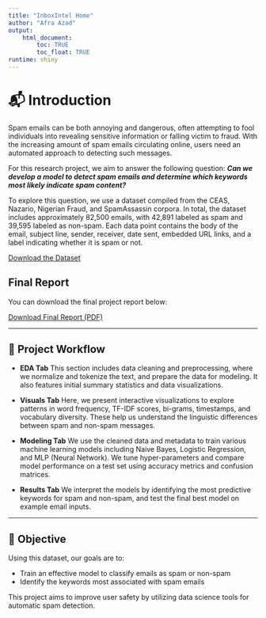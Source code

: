 ```yaml
---
title: "InboxIntel Home"
author: "Afra Azad"
output: 
    html_document:
        toc: TRUE
        toc_float: TRUE
runtime: shiny
---
```


# 📬 Introduction

Spam emails can be both annoying and dangerous, often attempting to fool individuals into revealing sensitive information or falling victim to fraud. With the increasing amount of spam emails circulating online, users need an automated approach to detecting such messages.

For this research project, we aim to answer the following question: ***Can we develop a model to detect spam emails and determine which keywords most likely indicate spam content?***

To explore this question, we use a dataset compiled from the CEAS, Nazario, Nigerian Fraud, and SpamAssassin corpora. In total, the dataset includes approximately 82,500 emails, with 42,891 labeled as spam and 39,595 labeled as non-spam. Each data point contains the body of the email, subject line, sender, receiver, date sent, embedded URL links, and a label indicating whether it is spam or not.

[Download the Dataset](data/phishing_data.csv)

## Final Report

You can download the final project report below:

[Download Final Report (PDF)](documents/final_report.pdf)

------------------------------------------------------------------------

## 🧭 Project Workflow

-   **EDA Tab** This section includes data cleaning and preprocessing, where we normalize and tokenize the text, and prepare the data for modeling. It also features initial summary statistics and data visualizations.

-   **Visuals Tab** Here, we present interactive visualizations to explore patterns in word frequency, TF-IDF scores, bi-grams, timestamps, and vocabulary diversity. These help us understand the linguistic differences between spam and non-spam messages.

-   **Modeling Tab** We use the cleaned data and metadata to train various machine learning models including Naive Bayes, Logistic Regression, and MLP (Neural Network). We tune hyper-parameters and compare model performance on a test set using accuracy metrics and confusion matrices.

-   **Results Tab** We interpret the models by identifying the most predictive keywords for spam and non-spam, and test the final best model on example email inputs.

------------------------------------------------------------------------

## 🎯 Objective

Using this dataset, our goals are to:

  - Train an effective model to classify emails as spam or non-spam
  - Identify the keywords most associated with spam emails

This project aims to improve user safety by utilizing data science tools for automatic spam detection.
